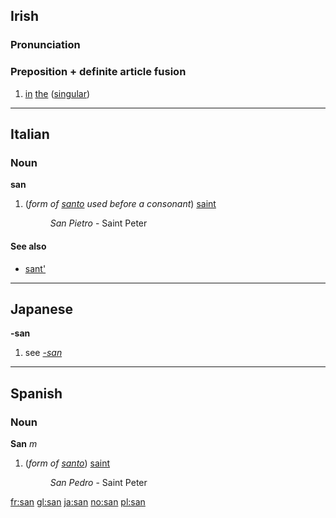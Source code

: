 ==Irish==
===Pronunciation===
{{IPA|[sən]}}
===Preposition + definite article fusion===
#[[in]] [[the]] ([[singular]])

----

==Italian==
===Noun===
'''san'''

#(''form of [[santo]] used before a consonant'') [[saint]]
#:''San Pietro'' - Saint Peter

====See also====
*[[sant']]

----

==Japanese==
'''-san'''
#see ''[[-san]]''

----
==Spanish==
===Noun===
'''San''' ''m''

#(''form of [[santo]]'') [[saint]]
#:''San Pedro'' - Saint Peter

[[fr:san]]
[[gl:san]]
[[ja:san]]
[[no:san]]
[[pl:san]]